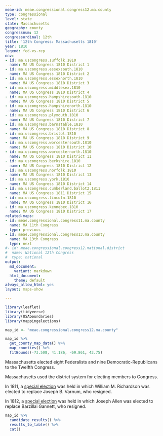 ```yaml
---
meae-id: meae.congressional.congress12.ma.county
type: congressional
level: state
state: Massachusetts
geography: county
congressnum: 12
congressordinal: 12th
title: '12th Congress: Massachusetts 1810'
year: 1810
legend: fed-vs-rep
nnv:
- id: ma.uscongress.suffolk.1810
  name: MA US Congress 1810 District 1
- id: ma.uscongress.essexsouth.1810
  name: MA US Congress 1810 District 2
- id: ma.uscongress.essexnorth.1810
  name: MA US Congress 1810 District 3
- id: ma.uscongress.middlesex.1810
  name: MA US Congress 1810 District 4
- id: ma.uscongress.hampshiresouth.1810
  name: MA US Congress 1810 District 5
- id: ma.uscongress.hampshirenorth.1810
  name: MA US Congress 1810 District 6
- id: ma.uscongress.plymouth.1810
  name: MA US Congress 1810 District 7
- id: ma.uscongress.barnstable.1810
  name: MA US Congress 1810 District 8
- id: ma.uscongress.bristol.1810
  name: MA US Congress 1810 District 9
- id: ma.uscongress.worcestersouth.1810
  name: MA US Congress 1810 District 10
- id: ma.uscongress.worcesternorth.1810
  name: MA US Congress 1810 District 11
- id: ma.uscongress.berkshire.1810
  name: MA US Congress 1810 District 12
- id: ma.uscongress.norfolk.1810
  name: MA US Congress 1810 District 13
- id: ma.uscongress.york.1810
  name: MA US Congress 1810 District 14
- id: ma.uscongress.cumberland.ballot2.1811
  name: MA US Congress 1811 District 15
- id: ma.uscongress.lincoln.1810
  name: MA US Congress 1810 District 16
- id: ma.uscongress.kennebec.1810
  name: MA US Congress 1810 District 17
related-maps:
- id: meae.congressional.congress11.ma.county
  name: MA 11th Congress
  type: previous
- id: meae.congressional.congress13.ma.county
  name: MA 13th Congress
  type: next
#- id: meae.congressional.congress12.national.district
#  name: National 12th Congress
#  type: national
output:
  md_document:
    variant: markdown
  html_document:
    theme: default
always_allow_html: yes
layout: maps-show

---
```


```r
library(leaflet)
library(tidyverse)
library(USAboundaries)
library(mappingelections)

map_id <- "meae.congressional.congress12.ma.county"
```

<div class="map">

```r
map_id %>%
  get_county_map_data() %>%
  map_counties() %>% 
  fitBounds(-73.508, 41.186, -69.861, 43.75)
```

</div>

Massachusetts elected eight Federalists and nine Democratic-Republicans to the Twelfth Congress.

Massachusetts used the district system for electing members to Congress.

In 1811, a [special election](https://elections.lib.tufts.edu/catalog/tufts:ma.uscongress.middlesex.special.ballot2.1811) was held in which William M. Richardson was elected to replace Joseph B. Varnum, who resigned. 

In 1812, a [special election](https://elections.lib.tufts.edu/catalog/tufts:ma.uscongress.kennebec.special.1812) was held in which Joseph Allen was elected to replace Barzillai Gannett, who resigned. 

<div class="results-table">

```r
map_id %>%
  candidate_results() %>%
  results_to_table() %>%
  cat()
```

</div>
